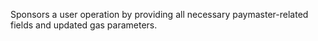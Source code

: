 
Sponsors a user operation by providing all necessary paymaster-related fields and updated gas parameters. <CreditCost network="bundler" method="pm_sponsorUserOperation" />
